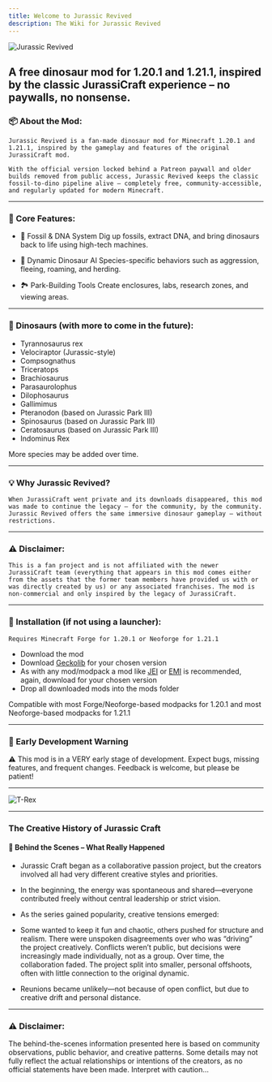 ```yaml
---
title: Welcome to Jurassic Revived
description: The Wiki for Jurassic Revived
---
```


![Jurassic Revived](/assets/images/banner-logo.webp)
## A free dinosaur mod for 1.20.1 and 1.21.1, inspired by the classic JurassiCraft experience – no paywalls, no nonsense.


### 📦 About the Mod:
    Jurassic Revived is a fan-made dinosaur mod for Minecraft 1.20.1 and 1.21.1, inspired by the gameplay and features of the original JurassiCraft mod.

    With the official version locked behind a Patreon paywall and older builds removed from public access, Jurassic Revived keeps the classic fossil-to-dino pipeline alive — completely free, community-accessible, and regularly updated for modern Minecraft.

---
### 🧬 Core Features:
- 🦴 Fossil & DNA System Dig up fossils, extract DNA, and bring dinosaurs back to life using high-tech machines.

- 🧠 Dynamic Dinosaur AI Species-specific behaviors such as aggression, fleeing, roaming, and herding.

- 🏞️ Park-Building Tools Create enclosures, labs, research zones, and viewing areas.

---
### 🦕 Dinosaurs (with more to come in the future):
- Tyrannosaurus rex
- Velociraptor (Jurassic-style)
- Compsognathus
- Triceratops
- Brachiosaurus
- Parasaurolophus
- Dilophosaurus
- Gallimimus
- Pteranodon (based on Jurassic Park III)
- Spinosaurus (based on Jurassic Park III)
- Ceratosaurus (based on Jurassic Park III)
- Indominus Rex

More species may be added over time.

---
### 💡 Why Jurassic Revived?
    When JurassiCraft went private and its downloads disappeared, this mod was made to continue the legacy — for the community, by the community. Jurassic Revived offers the same immersive dinosaur gameplay — without restrictions.

---
### ⚠️ Disclaimer:
    This is a fan project and is not affiliated with the newer JurassiCraft team (everything that appears in this mod comes either from the assets that the former team members have provided us with or was directly created by us) or any associated franchises. The mod is non-commercial and only inspired by the legacy of JurassiCraft.

---
### 💾 Installation (if not using a launcher):
    Requires Minecraft Forge for 1.20.1 or Neoforge for 1.21.1
- Download the mod
- Download [Geckolib](https://modrinth.com/mod/geckolib) for your chosen version
- As with any mod/modpack a mod like [JEI](https://modrinth.com/mod/jei) or [EMI](https://modrinth.com/mod/emi) is recommended, again, download for your chosen version
- Drop all downloaded mods into the mods folder

Compatible with most Forge/Neoforge-based modpacks for 1.20.1 and most Neoforge-based modpacks for 1.21.1

---
### 🚧 Early Development Warning
⚠️ This mod is in a VERY early stage of development.
    Expect bugs, missing features, and frequent changes.
    Feedback is welcome, but please be patient!

---
![T-Rex](/assets/images/trex.png)

---
### The Creative History of Jurassic Craft

#### 🦖 Behind the Scenes – What Really Happened
- Jurassic Craft began as a collaborative passion project, but the creators involved all had very different creative styles and priorities.

- In the beginning, the energy was spontaneous and shared—everyone contributed freely without central leadership or strict vision.

- As the series gained popularity, creative tensions emerged:

- Some wanted to keep it fun and chaotic, others pushed for structure and realism.
    There were unspoken disagreements over who was “driving” the project creatively.
    Conflicts weren’t public, but decisions were increasingly made individually, not as a group.
    Over time, the collaboration faded. The project split into smaller, personal offshoots, often with little connection to the original dynamic.

- Reunions became unlikely—not because of open conflict, but due to creative drift and personal distance.

---
### ⚠️ Disclaimer:
The behind-the-scenes information presented here is based on community observations, public behavior, and creative patterns. Some details may not fully reflect the actual relationships or intentions of the creators, as no official statements have been made. Interpret with caution...

